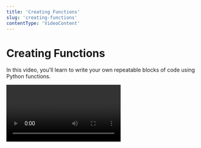 ```yaml
---
title: 'Creating Functions'
slug: 'creating-functions'
contentType: 'VideoContent'
---
```


# Creating Functions

In this video, you’ll learn to write your own repeatable blocks of code using Python functions.

<Video alt="Creating Functions" videoId="mqIXJ4P5Ov8" />

## Check Your Understanding

<FlashCard>
<Prompt>

There are two problems with the syntax of this Python function. Can you find them both?

```
def wash_dishes()
print("Wash with soap")
print("Rinse with hot water")
```

</Prompt>
<Answer>

There were two problems with `wash_dishes`. The function's code block isn't indented, so Python
won't know its part of the function. Second, the function definition is missing the colon that tells
Python the code block is following. Here is the correct function:

```
def wash_dishes():
	print("Wash with soap")
	print("Rinse with hot water")
```

</Answer>
</FlashCard>
